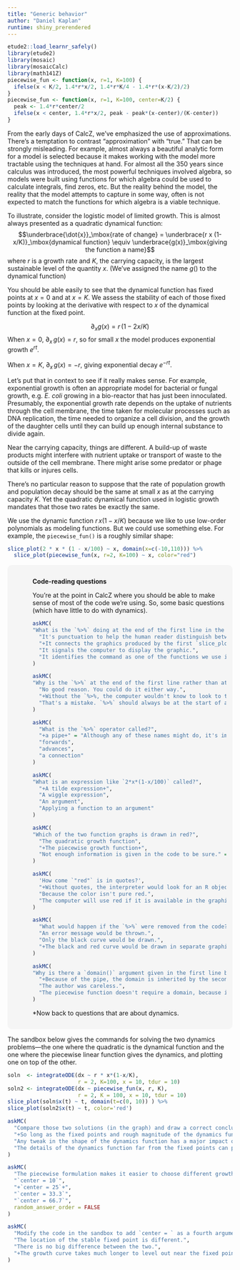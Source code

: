 ```yaml
---
title: "Generic behavior"
author: "Daniel Kaplan"
runtime: shiny_prerendered
---
```


<style type="text/css">
.explanation-note {
  padding: 1em 1em 1em 4em;
  margin-bottom: 10px;
  border: 2px brown;
  border-radius: 10px;
  background: #f5f5f5 5px center/3em no-repeat;
}
</style>

```r
etude2::load_learnr_safely()
library(etude2)
library(mosaic)
library(mosaicCalc)
library(math141Z)
piecewise_fun <- function(x, r=1, K=100) {
  ifelse(x < K/2, 1.4*r*x/2, 1.4*r*K/4 - 1.4*r*(x-K/2)/2)
}
piecewise_fun <- function(x, r=1, K=100, center=K/2) {
  peak <- 1.4*r*center/2
  ifelse(x < center, 1.4*r*x/2, peak - peak*(x-center)/(K-center))
}
```

From the early days of CalcZ, we've emphasized the use of approximations. There's a temptation to contrast "approximation" with "true." That can be strongly misleading. For example, almost always a beautiful analytic form for a model is selected because it makes working with the model more tractable using the techniques at hand. For almost all the 350 years since calculus was introduced, the most powerful techniques involved algebra, so models were built using functions for which algebra could be used to calculate integrals, find zeros, etc. But the reality behind the model, the reality that the model attempts to capture in some way, often is not expected to match the functions for which algebra is a viable technique.

To illustrate, consider the logistic model of limited growth. This is almost always presented as a quadratic dynamical function:
$$\underbrace{\dot{x}}_\mbox{rate of change} = \underbrace{r x (1-x/K)}_\mbox{dynamical function} \equiv \underbrace{g(x)}_\mbox{giving the function a name}$$
where $r$ is a growth rate and $K$, the carrying capacity, is the largest sustainable level of the quantity $x$. (We've assigned the name $g()$ to the dynamical function)

You should be able easily to see that the dynamical function has fixed points at $x=0$ and at $x=K$. We assess the stability of each of those fixed points by looking at the derivative with respect to $x$ of the dynamical function at the fixed point.

$$\partial_x g(x) = r\,(1 - 2 x /K)$$
When $x=0$, $\partial_x\,g(x) = r$, so for small $x$ the model produces exponential growth $e^{rt}$.

When $x=K$, $\partial_x\,g(x) = -r$, giving exponential decay $e^{-rt}$.

Let's put that in context to see if it really makes sense. For example, exponential growth is often an appropriate model for bacterial or fungal growth, e.g. *E. coli* growing in a bio-reactor that has just been innoculated. Presumably, the exponential growth rate depends on the uptake of nutrients through the cell membrane, the time taken for molecular processes such as DNA replication, the time needed to organize a cell division, and the growth of the daughter cells until they can build up enough internal substance to divide again. 

Near the carrying capacity, things are different. A build-up of waste products might interfere with nutrient uptake or transport of waste to the outside of the cell membrane. There might arise some predator or phage that kills or injures cells. 

There's no particular reason to suppose that the rate of population growth and population decay should be the same at small $x$ as at the carrying capacity $K$. Yet the quadratic dynamical function used in logistic growth mandates that those two rates be exactly the same. 

We use the dynamic function $r\, x (1-x/K)$ because we like to use low-order polynomials as modeling functions. But we could use something else. For example, the `piecewise_fun()` is a roughly similar shape:

```r
slice_plot(2 * x * (1 - x/100) ~ x, domain(x=c(-10,110))) %>%
  slice_plot(piecewise_fun(x, r=2, K=100) ~ x, color="red")
```

<div class="explanation-note">
**Code-reading questions**

You're at the point in CalcZ where you should be able to make sense of most of the code we're using. So, some basic questions (which have little to do with dynamics).

```r
askMC(
"What is the `%>%` doing at the end of the first line in the graphics-making command?",
  "It's punctuation to help the human reader distinguish between the two lines.",
  "+It connects the graphics produced by the first `slice_plot()` application and two the second, so that the new (red) curve will be added on top of the old.+",
  "It signals the computer to display the graphic.", 
  "It identifies the command as one of the functions we use in CalcZ, something like 'branding.'"
)
```

```r
askMC(
"Why is the `%>%` at the end of the first line rather than at the beginning of the second?",
  "No good reason. You could do it either way.",
  "+Without the `%>%, the computer wouldn't know to look to the next line of code to include in the overall chain of commands.+",
  "That's a mistake. `%>%` should always be at the start of a command." = "Actually, `%>%` should **never** be at the start of a command."
)
```

```r
askMC(
  "What is the `%>%` operator called?",
  "+a pipe+" = "Although any of these names might do, it's important to use the right name so that you can communicate effectively with other people.",
  "forwards",
  "advances",
  "a connection"
)
```

```r
askMC(
"What is an expression like `2*x*(1-x/100)` called?",
  "+A tilde expression+",
  "A wiggle expression",
  "An argument",
  "Applying a function to an argument"
)
```



```r
askMC(
"Which of the two function graphs is drawn in red?",
  "The quadratic growth function",
  "+The piecewise growth function+",
  "Not enough information is given in the code to be sure." = "Successful code always has enough information to specify exactly what is to be done."
)
```

```r
askMC(
  'How come `"red"` is in quotes?',
  "+Without quotes, the interpreter would look for an R object named `red`+",
  "Because the color isn't pure red.",
  "The computer will use red if it is available in the graphics subsystem. If not, it will use dashes."
)
```

```r
askMC(
  "What would happen if the `%>%` were removed from the code? (Hint: Try it!)",
  "An error message would be thrown.",
  "Only the black curve would be drawn.",
  "+The black and red curve would be drawn in separate graphics frames.+"
)
```

```r
askMC(
"Why is there a `domain()` argument given in the first line but not the second?",
  "+Because of the pipe, the domain is inherited by the second part of the pipeline.+",
  "The author was careless.",
  "The piecewise function doesn't require a domain, because its derivative is not continuous." = "The derivative is not continuous, but that has nothing to do with the domain. To make a graph of a function, you always need to specify a domain or inherit it from a previous step in the pipeline."
)
```

*Now back to questions that are about dynamics.
</div>

The sandbox below gives the commands for solving the two dynamics problems---the one where the quadratic is the dynamical function and the one where the piecewise linear function gives the dynamics, and plotting  one on top of the other.


```r

soln  <- integrateODE(dx ~ r * x*(1-x/K),
                      r = 2, K=100, x = 10, tdur = 10)
soln2 <- integrateODE(dx ~ piecewise_fun(x, r, K),
                      r = 2, K = 100, x = 10, tdur = 10)
slice_plot(soln$x(t) ~ t, domain(t=c(0, 10)) ) %>%
slice_plot(soln2$x(t) ~ t, color='red')
```

```r
askMC(
  "Compare those two solutions (in the graph) and draw a correct conclusion about the extent to which the \"details\" in the shape of the dynamics function makes a difference in the solution.",
  "+So long as the fixed points and rough magnitude of the dynamics function are the same, the solutions will also be much the same.+",
  "Any tweak in the shape of the dynamics function has a major impact on the shape of the solution.",
  "The details of the dynamics function far from the fixed points can produce oscillations in the solution."
)
```

```r
askMC(
  "The piecewise formulation makes it easier to choose different growth/decay rates at the fixed points $x=0$ and $x=K$$. To do this, use the `center` argument to specify the $x$ at which the peak of the triangle occurs. Set `center` so that the slope near $x=0$ is about 3 times greater than the slope at $x=K$. What value should you give to `center` to accomplish this when $K=100$?",
  "`center = 10`",
  "+`center = 25`+",
  "`center = 33.3`",
  "`center = 66.7`",
  random_answer_order = FALSE
)
```

```r
askMC(
  "Modify the code in the sandbox to add `center = ` as a fourth argument to `piecewise_fun()`. Give `center` the value of the correct answer to the previous problem. Comparing the solution of the (new) piecewise function to that of the original quadratic function, what differences are there?",
  "The location of the stable fixed point is different.",
  "There is no big difference between the two.",
  "+The growth curve takes much longer to level out near the fixed point.+"
)
```
